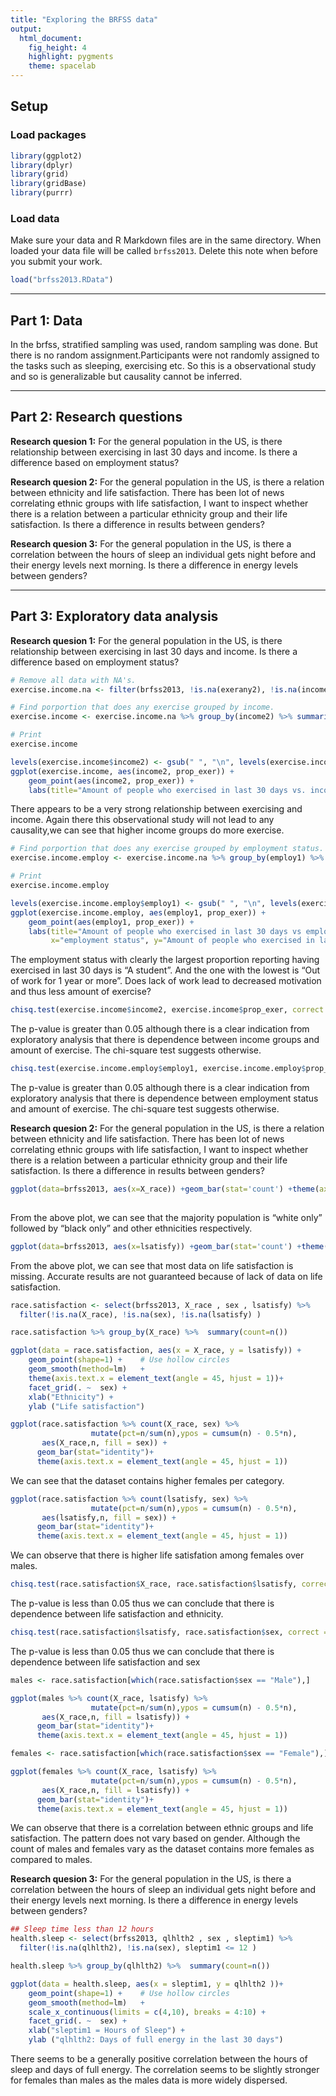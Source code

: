 ```yaml
---
title: "Exploring the BRFSS data"
output: 
  html_document: 
    fig_height: 4
    highlight: pygments
    theme: spacelab
---
```


## Setup

### Load packages

```r
library(ggplot2)
library(dplyr)
library(grid)
library(gridBase)
library(purrr)
```

### Load data

Make sure your data and R Markdown files are in the same directory. When loaded
your data file will be called `brfss2013`. Delete this note when before you submit 
your work. 

```r
load("brfss2013.RData")
```

* * *

## Part 1: Data

In the brfss, stratified sampling was used, random sampling was done. But there is no random assignment.Participants were not randomly assigned to the tasks such as sleeping, exercising etc. So this is a observational study and so is generalizable but causality cannot be inferred.

* * *

## Part 2: Research questions

**Research quesion 1:**
For the general population in the US, is there relationship between exercising in last 30 days and income. Is there a difference based on employment status?


**Research quesion 2:**
For the general population in the US, is there a relation between ethnicity and life satisfaction. There has been lot of news correlating ethnic groups with life satisfaction, I want to inspect whether there is a relation between a particular ethnicity group and their life satisfaction. Is there a difference in results between genders?


**Research quesion 3:**
For the general population in the US, is there a correlation between the hours of sleep an individual gets night before and their energy levels next morning. Is there a difference in energy levels between genders?


* * *

## Part 3: Exploratory data analysis

**Research quesion 1:**
For the general population in the US, is there relationship between exercising in last 30 days and income. Is there a difference based on employment status?

```r
# Remove all data with NA's.
exercise.income.na <- filter(brfss2013, !is.na(exerany2), !is.na(income2), !is.na(employ1))

# Find porportion that does any exercise grouped by income.
exercise.income <- exercise.income.na %>% group_by(income2) %>% summarise(prop_exer = sum(exerany2 == "Yes") / n())

# Print
exercise.income
```


```r

levels(exercise.income$income2) <- gsub(" ", "\n", levels(exercise.income$income2))
ggplot(exercise.income, aes(income2, prop_exer)) +
    geom_point(aes(income2, prop_exer)) +
    labs(title="Amount of people who exercised in last 30 days vs. income", x="Income", y="Amount of people who exercised in last 30 days")

```

There appears to be a very strong relationship between exercising and income. Again there this observational study will not lead to any causality,we can see that higher income groups do more exercise.


```r
# Find porportion that does any exercise grouped by employment status.
exercise.income.employ <- exercise.income.na %>% group_by(employ1) %>% summarise(prop_exer = sum(exerany2 == "Yes") / n())

# Print
exercise.income.employ
```

```r

levels(exercise.income.employ$employ1) <- gsub(" ", "\n", levels(exercise.income.employ$employ1))
ggplot(exercise.income.employ, aes(employ1, prop_exer)) +
    geom_point(aes(employ1, prop_exer)) +
    labs(title="Amount of people who exercised in last 30 days vs employment status",
         x="employment status", y="Amount of people who exercised in last 30 days")
```

The employment status with clearly the largest proportion reporting having exercised in last 30 days is “A student”. And the one with the lowest is “Out of work for 1 year or more”. Does lack of work lead to decreased motivation and thus less amount of exercise?

```r
chisq.test(exercise.income$income2, exercise.income$prop_exer, correct = FALSE)
```

The p-value is greater than 0.05 although there is a clear indication from exploratory analysis that there is dependence between income groups and amount of exercise. The chi-square test suggests otherwise.

```r

chisq.test(exercise.income.employ$employ1, exercise.income.employ$prop_exer, correct = TRUE)
```

The p-value is greater than 0.05 although there is a clear indication from exploratory analysis that there is dependence between employment status and amount of exercise. The chi-square test suggests otherwise.

**Research quesion 2:**
For the general population in the US, is there a relation between ethnicity and life satisfaction. There has been lot of news correlating ethnic groups with life satisfaction, I want to inspect whether there is a relation between a particular ethnicity group and their life satisfaction. Is there a difference in results between genders?

```r

ggplot(data=brfss2013, aes(x=X_race)) +geom_bar(stat='count') +theme(axis.text.x = element_text(angle = 45, hjust = 1))
   
```
From the above plot, we can see that the majority population is "white only" followed by "black only" and other ethnicities respectively.

```r
ggplot(data=brfss2013, aes(x=lsatisfy)) +geom_bar(stat='count') +theme(axis.text.x = element_text(angle = 45, hjust = 1))
```
From the above plot, we can see that most data on life satisfaction is missing. Accurate results are not guaranteed because of lack of data on life satisfaction.

```r
race.satisfaction <- select(brfss2013, X_race , sex , lsatisfy) %>% 
  filter(!is.na(X_race), !is.na(sex), !is.na(lsatisfy) )

race.satisfaction %>% group_by(X_race) %>%  summary(count=n())
```


```r
ggplot(data = race.satisfaction, aes(x = X_race, y = lsatisfy)) +
    geom_point(shape=1) +    # Use hollow circles
    geom_smooth(method=lm)   +
    theme(axis.text.x = element_text(angle = 45, hjust = 1))+
    facet_grid(. ~  sex) +
    xlab("Ethnicity") +
    ylab ("Life satisfaction")
```


```r

ggplot(race.satisfaction %>% count(X_race, sex) %>%
                  mutate(pct=n/sum(n),ypos = cumsum(n) - 0.5*n),
       aes(X_race,n, fill = sex)) +
      geom_bar(stat="identity")+
      theme(axis.text.x = element_text(angle = 45, hjust = 1))

```

We can see that the dataset contains higher females per category.

```r

ggplot(race.satisfaction %>% count(lsatisfy, sex) %>%
                  mutate(pct=n/sum(n),ypos = cumsum(n) - 0.5*n),
       aes(lsatisfy,n, fill = sex)) +
      geom_bar(stat="identity")+
      theme(axis.text.x = element_text(angle = 45, hjust = 1))
```

We can observe that there is higher life satisfation among females over males.

```r
chisq.test(race.satisfaction$X_race, race.satisfaction$lsatisfy, correct = FALSE)
```

The p-value is less than 0.05 thus we can conclude that there is dependence between life satisfaction and ethnicity.

```r
chisq.test(race.satisfaction$lsatisfy, race.satisfaction$sex, correct = FALSE)
```

The p-value is less than 0.05 thus we can conclude that there is dependence between life satisfaction and sex


```r
males <- race.satisfaction[which(race.satisfaction$sex == "Male"),]

ggplot(males %>% count(X_race, lsatisfy) %>%
                  mutate(pct=n/sum(n),ypos = cumsum(n) - 0.5*n),
       aes(X_race,n, fill = lsatisfy)) +
      geom_bar(stat="identity")+
      theme(axis.text.x = element_text(angle = 45, hjust = 1))

```

```r
females <- race.satisfaction[which(race.satisfaction$sex == "Female"),]

ggplot(females %>% count(X_race, lsatisfy) %>%
                  mutate(pct=n/sum(n),ypos = cumsum(n) - 0.5*n),
       aes(X_race,n, fill = lsatisfy)) +
      geom_bar(stat="identity")+
      theme(axis.text.x = element_text(angle = 45, hjust = 1))

```

We can observe that there is a correlation between ethnic groups and life satisfaction. The pattern does not vary based on gender. Although the count of males and females vary as the dataset contains more females as compared to males. 

**Research quesion 3:**
For the general population in the US, is there a correlation between the hours of sleep an individual gets night before and their energy levels next morning. Is there a difference in energy levels between genders?

```r
## Sleep time less than 12 hours
health.sleep <- select(brfss2013, qlhlth2 , sex , sleptim1) %>% 
  filter(!is.na(qlhlth2), !is.na(sex), sleptim1 <= 12 )

health.sleep %>% group_by(qlhlth2) %>%  summary(count=n())

```

```r
ggplot(data = health.sleep, aes(x = sleptim1, y = qlhlth2 ))+
    geom_point(shape=1) +    # Use hollow circles
    geom_smooth(method=lm)   +
    scale_x_continuous(limits = c(4,10), breaks = 4:10) +
    facet_grid(. ~  sex) +
    xlab("sleptim1 = Hours of Sleep") +
    ylab ("qlhlth2: Days of full energy in the last 30 days")
```

There seems to be a generally positive correlation between the hours of sleep and days of full energy. The correlation seems to be slightly stronger for females than males as the males data is more widely dispersed.
